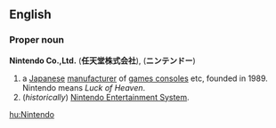 {{rfd}}
==English==

===Proper noun===
{{wikipedia}}
'''Nintendo Co.,Ltd. ''' ('''任天堂株式会社'''), ('''ニンテンドー''')

# a [[Japanese]] [[manufacturer]] of [[games console]]s etc, founded in 1989. Nintendo means ''Luck of Heaven''.
# (''historically'') [[Nintendo Entertainment System]].

[[hu:Nintendo]]